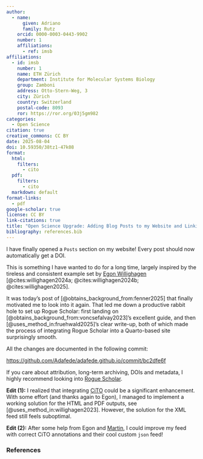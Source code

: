 ```yaml
---
author:
  - name:
      given: Adriano
      family: Rutz
    orcid: 0000-0003-0443-9902
    number: 1
    affiliations:
      - ref: imsb
affiliations:
  - id: imsb
    number: 1
    name: ETH Zürich
    department: Institute for Molecular Systems Biology
    group: Zamboni
    address: Otto-Stern-Weg, 3
    city: Zürich
    country: Switzerland
    postal-code: 8093
    ror: https://ror.org/03j5gm982
categories:
  - Open Science
citation: true
creative_commons: CC BY
date: 2025-08-04
doi: 10.59350/38tz1-47k08
format:
  html:
    filters:
      - cito
  pdf:
    filters:
      - cito
  markdown: default
format-links:
  - pdf
google-scholar: true
license: CC BY
link-citations: true
title: "Open Science Upgrade: Adding Blog Posts to my Website and Linking to Rogue Scholar"
bibliography: references.bib
---
```


I have finally opened a `Posts` section on my website!
Every post should now automatically get a DOI.

This is something I have wanted to do for a long time, largely inspired by the tireless and consistent example set by [Egon Willighagen](https://scholia.toolforge.org/author/Q20895241) [@cites:willighagen2024a; @cites:willighagen2024b; @cites:willighagen2025].

It was today's post of [@obtains_background_from:fenner2025] that finally motivated me to look into it again.
That led me down a productive rabbit hole to set up Rogue Scholar: first landing on [@obtains_background_from:voncsefalvay2023]'s excellent guide, and then [@uses_method_in:fruehwald2025]’s clear write-up, both of which made the process of integrating Rogue Scholar into a Quarto-based site surprisingly smooth.

All the changes are documented in the following commit:

<https://github.com/Adafede/adafede.github.io/commit/bc2dfe6f>

If you care about attribution, long-term archiving, DOIs and metadata, I highly recommend looking into [Rogue Scholar](https://rogue-scholar.org/).

**Edit (1):** I realized that integrating [CiTO](https://sparontologies.github.io/cito/current/cito.html) could be a significant enhancement.
With some effort (and thanks again to Egon), I managed to implement a working solution for the HTML and PDF outputs, see [@uses_method_in:willighagen2023].
However, the solution for the XML feed still feels suboptimal.

**Edit (2):** After some help from Egon and [Martin](https://scholia.toolforge.org/author/Q30532925), I could improve my feed with correct CiTO annotations and their cool custom `json` feed!

### References

::: {#refs}
:::
